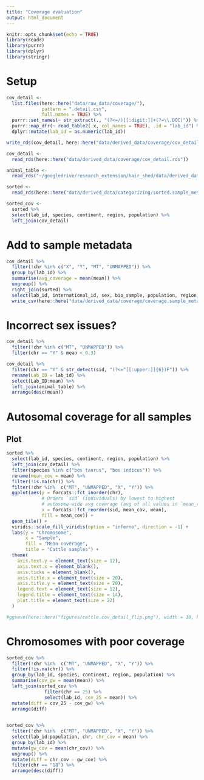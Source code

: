 ```yaml
---
title: "Coverage evaluation"
output: html_document
---
```


```r
knitr::opts_chunk$set(echo = TRUE)
library(readr)
library(purrr)
library(dplyr)
library(stringr)
```

# Setup

```r
cov_detail <- 
  list.files(here::here("data/raw_data/coverage/"),
             pattern = ".detail.csv",
             full.names = TRUE) %>% 
  purrr::set_names(~ str_extract(., "(?<=/)[[:digit:]]+(?=\\.DOC)")) %>%  
  purrr::map_dfr(~ read_table2(.x, col_names = TRUE), .id = "lab_id") %>% 
  dplyr::mutate(lab_id = as.numeric(lab_id))

write_rds(cov_detail, here::here("data/derived_data/coverage/cov_detail.rds"))

```

```r
cov_detail <- 
  read_rds(here::here("data/derived_data/coverage/cov_detail.rds"))
```

```r
animal_table <-
  read_rds("~/googledrive/research_extension/hair_shed/data/derived_data/animal_table.rds")
```

```r
sorted <- 
  read_rds(here::here("data/derived_data/categorizing/sorted.sample_metadata.rds"))
```

```r
sorted_cov <-
  sorted %>% 
  select(lab_id, species, continent, region, population) %>% 
  left_join(cov_detail) 
```

# Add to sample metadata

```r
cov_detail %>% 
  filter(!chr %in% c("X", "Y", "MT", "UNMAPPED")) %>% 
  group_by(lab_id) %>% 
  summarise(avg_coverage = mean(mean)) %>% 
  ungroup() %>% 
  right_join(sorted) %>% 
  select(lab_id, international_id, sex, bio_sample, population, region, continent, species, avg_coverage, owner) %>% 
  write_csv(here::here("data/derived_data/coverage/coverage.sample_metadata.csv"), na = "")
```


# Incorrect sex issues?

```r
cov_detail %>% 
  filter(!chr %in% c("MT", "UNMAPPED")) %>% 
  filter(chr == "Y" & mean < 0.3)
```


```r
cov_detail %>% 
  filter(chr == "Y" & str_detect(sid, "(?<=^[[:upper:]]{6})F")) %>% 
  rename(Lab_ID = lab_id) %>% 
  select(Lab_ID:mean) %>% 
  left_join(animal_table) %>% 
  arrange(desc(mean))
```

# Autosomal coverage for all samples

## Plot

```r
sorted %>% 
  select(lab_id, species, continent, region, population) %>% 
  left_join(cov_detail) %>% 
  filter(species %in% c("bos taurus", "bos indicus")) %>% 
  rename(mean_cov = mean) %>% 
  filter(!is.na(chr)) %>% 
  filter(!chr %in%  c("MT", "UNMAPPED", "X", "Y")) %>% 
  ggplot(aes(y = forcats::fct_inorder(chr),
             # Orders `sid` (individuals) by lowest to highest
             # autosome-wide avg coverage (avg of all values in `mean_cov`)
             x = forcats::fct_reorder(sid, mean_cov, mean),
             fill = mean_cov)) +
  geom_tile() +
  viridis::scale_fill_viridis(option = "inferno", direction = -1) +
  labs(y = "Chromosome",
       x = "Sample",
       fill = "Mean coverage",
       title = "Cattle samples") +
  theme(
    axis.text.y = element_text(size = 12),
    axis.text.x = element_blank(),
    axis.ticks = element_blank(),
    axis.title.x = element_text(size = 20),
    axis.title.y = element_text(size = 20),
    legend.text = element_text(size = 12), 
    legend.title = element_text(size = 14),
    plot.title = element_text(size = 22)
  )

#ggsave(here::here("figures/cattle.cov_detail_flip.png"), width = 10, height = 7, dpi = 500)
```



# Chromosomes with poor coverage

```r
sorted_cov %>%
  filter(!chr %in%  c("MT", "UNMAPPED", "X", "Y")) %>%
  filter(!is.na(chr)) %>%
  group_by(lab_id, species, continent, region, population) %>%
  summarise(cov_gw = mean(mean)) %>%
  left_join(sorted_cov %>%
              filter(chr == 25) %>%
              select(lab_id, cov_25 = mean)) %>% 
  mutate(diff = cov_25 - cov_gw) %>% 
  arrange(diff)
  


```

```r
sorted_cov %>%
  filter(!chr %in%  c("MT", "UNMAPPED", "X", "Y")) %>%
  select(lab_id:population, chr, chr_cov = mean) %>% 
  group_by(lab_id) %>% 
  mutate(gw_cov = mean(chr_cov)) %>% 
  ungroup() %>% 
  mutate(diff = chr_cov - gw_cov) %>% 
  filter(chr == "18") %>% 
  arrange(desc(diff))
```

